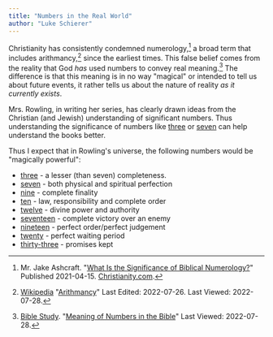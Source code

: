 ```yaml
---
title: "Numbers in the Real World"
author: "Luke Schierer"
---
```


Christianity has consistently condemned numerology,[^220728-1] a broad term
that includes arithmancy,[^220728-3] since the earliest times. This false
belief comes from the reality that God *has* used numbers to convey real
meaning.[^220728-2]  The difference is that this meaning is in no way "magical"
or intended to tell us about future events, it rather tells us about the nature
of reality _as it currently exists_.

Mrs. Rowling, in writing her series, has clearly drawn ideas from the Christian
(and Jewish) understanding of significant numbers.  Thus understanding the
significance of numbers like [three][] or [seven][] can help understand the
books better.

Thus I expect that in Rowling's universe, the following numbers would be "magically powerful":

* [three][] - a lesser (than seven) completeness.
* [seven][] - both physical and spiritual perfection
* [nine][] - complete finality
* [ten][] - law, responsibility and complete order
* [twelve][] - divine power and authority
* [seventeen][] - complete victory over an enemy
* [nineteen][] - perfect order/perfect judgement
* [twenty][] - perfect waiting period
* [thirty-three][] - promises kept


[three]: <https://www.biblestudy.org/bibleref/meaning-of-numbers-in-bible/3.html>

[seven]: <https://www.biblestudy.org/bibleref/meaning-of-numbers-in-bible/7.html>

[nine]: <https://www.biblestudy.org/bibleref/meaning-of-numbers-in-bible/9.html>

[ten]: <https://www.biblestudy.org/bibleref/meaning-of-numbers-in-bible/10.html>

[twelve]: <https://www.biblestudy.org/bibleref/meaning-of-numbers-in-bible/12.html>

[seventeen]: <https://www.biblestudy.org/bibleref/meaning-of-numbers-in-bible/17.html>

[nineteen]: <https://www.biblestudy.org/bibleref/meaning-of-numbers-in-bible/19.html>

[twenty]: <https://www.biblestudy.org/bibleref/meaning-of-numbers-in-bible/20.html>

[thirty-three]: <https://www.biblestudy.org/bibleref/meaning-of-numbers-in-bible/33.html>

[^220728-1]: Mr. Jake Ashcraft.
    "[What Is the Significance of Biblical Numerology?](https://www.christianity.com/wiki/christian-terms/what-is-the-significance-of-biblical-numerology.html)"
    Published 2021-04-15. [Christianity.com](https://www.christianity.com).

[^220728-3]: [Wikipedia](https://wikipedia.org/)
    "[Arithmancy](https://wikipedia.org/wiki/Arithmancy)"
    Last Edited: 2022-07-26. Last Viewed: 2022-07-28.

[^220728-2]: [Bible Study](https://www.biblestudy.org/).
    "[Meaning of Numbers in the Bible](https://www.biblestudy.org/bibleref/meaning-of-numbers-in-bible/introduction.html)"
    Last Viewed: 2022-07-28.
